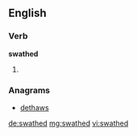 ==English==

===Verb===
'''swathed'''

# {{en-past of|swathe}}

===Anagrams===
* [[dethaws#English|dethaws]]

[[de:swathed]]
[[mg:swathed]]
[[vi:swathed]]